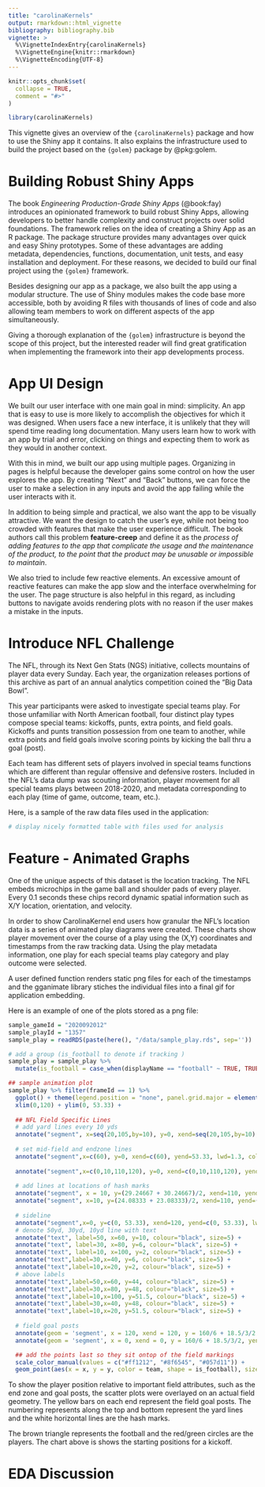 ```yaml
---
title: "carolinaKernels"
output: rmarkdown::html_vignette
bibliography: bibliography.bib
vignette: >
  %\VignetteIndexEntry{carolinaKernels}
  %\VignetteEngine{knitr::rmarkdown}
  %\VignetteEncoding{UTF-8}
---
```


```r
knitr::opts_chunk$set(
  collapse = TRUE,
  comment = "#>"
)
```

```r
library(carolinaKernels)
```

This vignette gives an overview of the `{carolinaKernels}` package and how to use the Shiny app it contains. It also explains the infrastructure used to build the project based on the `{golem}` package by @pkg:golem.

# Building Robust Shiny Apps

The book *Engineering Production-Grade Shiny Apps* (@book:fay) introduces an opinionated framework to build robust Shiny Apps, allowing developers to better handle complexity and construct projects over solid foundations. The framework relies on the idea of creating a Shiny App as an R package. The package structure provides many advantages over quick and easy Shiny prototypes. Some of these advantages are adding metadata, dependencies, functions, documentation, unit tests, and easy installation and deployment. For these reasons, we decided to build our final project using the `{golem}` framework.

Besides designing our app as a package, we also built the app using a modular structure. The use of Shiny modules makes the code base more accessible, both by avoiding R files with thousands of lines of code and also allowing team members to work on different aspects of the app simultaneously.

Giving a thorough explanation of the `{golem}` infrastructure is beyond the scope of this project, but the interested reader will find great gratification when implementing the framework into their app developments process. 

# App UI Design

We built our user interface with one main goal in mind: simplicity. An app that is easy to use is more likely to accomplish the objectives for which it was designed. When users face a new interface, it is unlikely that they will spend time reading long documentation. Many users learn how to work with an app by trial and error, clicking on things and expecting them to work as they would in another context.

With this in mind, we built our app using multiple pages. Organizing in pages is helpful because the developer gains some control on how the user explores the app. By creating "Next" and "Back" buttons, we can force the user to make a selection in any inputs and avoid the app failing while the user interacts with it.

In addition to being simple and practical, we also want the app to be visually attractive. We want the design to catch the user's eye, while not being too crowded with features that make the user experience difficult. The book authors call this problem **feature-creep** and define it as the *process of adding features to the app that complicate the usage and the maintenance of the product, to the point that the product may be unusable or impossible to maintain*.

We also tried to include few reactive elements. An excessive amount of reactive features can make the app slow and the interface overwhelming for the user. The page structure is also helpful in this regard, as including buttons to navigate avoids rendering plots with no reason if the user makes a mistake in the inputs.

# Introduce NFL Challenge
The NFL, through its Next Gen Stats (NGS) initiative, collects mountains of player data every Sunday. 
Each year, the organization releases portions of this archive as part of an annual analytics competition
coined the "Big Data Bowl".

This year participants were asked to investigate special teams play. For those unfamiliar with North
American football, four distinct play types compose special teams: kickoffs, punts, extra points, and
field goals. Kickoffs and punts transition possession from one team to another, while extra points
and field goals involve scoring points by kicking the ball thru a goal (post).

Each team has different sets of players involved in special teams functions which are different than 
regular offensive and defensive rosters. Included in the NFL's data dump was scouting information,
player movement for all special teams plays between 2018-2020, and metadata corresponding to
each play (time of game, outcome, team, etc.).

Here, is a sample of the raw data files used in the application:

```r
# display nicely formatted table with files used for analysis

```


# Feature - Animated Graphs
One of the unique aspects of this dataset is the location tracking. The NFL embeds microchips in the
game ball and shoulder pads of every player. Every 0.1 seconds these chips record dynamic spatial information
such as X/Y location, orientation, and velocity.

In order to show CarolinaKernel end users how granular the NFL's location data is a series of animated
play diagrams were created. These charts show player movement over the course of a play using the (X,Y)
coordinates and timestamps from the raw tracking data. Using the play metadata information, one play
for each special teams play category and play outcome were selected.

A user defined function renders static png files for each of the timestamps and the gganimate library 
stiches the individual files into a final gif for application embedding.

Here is an example of one of the plots stored as a png file:

```r
sample_gameId = "2020092012"
sample_playId = "1357"
sample_play = readRDS(paste(here(), "/data/sample_play.rds", sep=''))

# add a group (is_football to denote if tracking ) 
sample_play = sample_play %>% 
  mutate(is_football = case_when(displayName == "football" ~ TRUE, TRUE ~ FALSE))

## sample animation plot
sample_play %>% filter(frameId == 1) %>% 
  ggplot() + theme(legend.position = "none", panel.grid.major = element_blank(), panel.grid.minor = element_blank(), axis.text.x=element_blank(), axis.ticks.x=element_blank(), axis.text.y=element_blank(), axis.ticks.y=element_blank(), panel.background = element_rect(fill = "#c2efff")) +
  xlim(0,120) + ylim(0, 53.33) +
  
  ## NFL Field Specific Lines
  # add yard lines every 10 yds
  annotate("segment", x=seq(20,105,by=10), y=0, xend=seq(20,105,by=10), yend=53.33, col="black") +
  
  # set mid-field and endzone lines
  annotate("segment",x=c(60), y=0, xend=c(60), yend=53.33, lwd=1.3, col="white") +
  
  annotate("segment",x=c(0,10,110,120), y=0, xend=c(0,10,110,120), yend=53.33, lwd=1.1, col="black") +
  
  # add lines at locations of hash marks
  annotate("segment", x = 10, y=(29.24667 + 30.24667)/2, xend=110, yend=(29.24667 + 30.24667)/2, color="white", lwd=1.05) +
  annotate("segment", x=10, y=(24.08333 + 23.08333)/2, xend=110, yend=(24.08333 + 23.08333)/2, color="white", lwd=1.05) +
  
  # sideline
  annotate("segment",x=0, y=c(0, 53.33), xend=120, yend=c(0, 53.33), lwd=1.3, col="black") +
  # denote 50yd, 30yd, 10yd line with text
  annotate("text", label=50, x=60, y=10, colour="black", size=5) + 
  annotate("text", label=30, x=80, y=6, colour="black", size=5) + 
  annotate("text", label=10, x=100, y=2, colour="black", size=5) + 
  annotate("text",label=30,x=40, y=6, colour="black", size=5) + 
  annotate("text",label=10,x=20, y=2, colour="black", size=5) + 
  # above labels
  annotate("text",label=50,x=60, y=44, colour="black", size=5) + 
  annotate("text",label=30,x=80, y=48, colour="black", size=5) + 
  annotate("text",label=10,x=100, y=51.5, colour="black", size=5) + 
  annotate("text",label=30,x=40, y=48, colour="black", size=5) + 
  annotate("text",label=10,x=20, y=51.5, colour="black", size=5) + 
  
  # field goal posts
  annotate(geom = 'segment', x = 120, xend = 120, y = 160/6 + 18.5/3/2, yend = 160/6 - 18.5/3/2, color = "yellow", lwd = 1.3) +
  annotate(geom = 'segment', x = 0, xend = 0, y = 160/6 + 18.5/3/2, yend = 160/6 - 18.5/3/2, color = "yellow", lwd = 1.3) +

  ## add the points last so they sit ontop of the field markings
  scale_color_manual(values = c("#ff1212", "#8f6545", "#057d11")) +
  geom_point(aes(x = x, y = y, color = team, shape = is_football), size = 3)
```

To show the player position relative to important field attributes, such as the end zone and goal posts,
the scatter plots were overlayed on an actual field geometry. The yellow bars on each end represent 
the field goal posts. The numbering represents along the top and bottom represent the yard lines
and the white horizontal lines are the hash marks. 

The brown triangle represents the football and the red/green circles are the players. The chart above
is shows the starting positions for a kickoff.


# EDA Discussion












